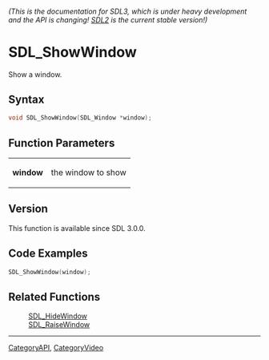 ====== (This is the documentation for SDL3, which is under heavy development and the API is changing! [https://wiki.libsdl.org/ SDL2] is the current stable version!) ======
= SDL_ShowWindow =

Show a window.

== Syntax ==

<syntaxhighlight lang='c'>
void SDL_ShowWindow(SDL_Window *window);
</syntaxhighlight>

== Function Parameters ==

{|
|'''window'''
|the window to show
|}

== Version ==

This function is available since SDL 3.0.0.

== Code Examples ==

<syntaxhighlight lang='c++'>
SDL_ShowWindow(window);
</syntaxhighlight>

== Related Functions ==

:[[SDL_HideWindow]]
:[[SDL_RaiseWindow]]

----
[[CategoryAPI]], [[CategoryVideo]]



